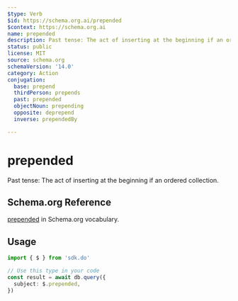 ```yaml
---
$type: Verb
$id: https://schema.org.ai/prepended
$context: https://schema.org.ai
name: prepended
description: Past tense: The act of inserting at the beginning if an ordered collection.
status: public
license: MIT
source: schema.org
schemaVersion: '14.0'
category: Action
conjugation:
  base: prepend
  thirdPerson: prepends
  past: prepended
  objectNoun: prepending
  opposite: deprepend
  inverse: prependedBy

---
```


# prepended

Past tense: The act of inserting at the beginning if an ordered collection.

## Schema.org Reference

[prepended](https://schema.org/PrependAction) in Schema.org vocabulary.

## Usage

```typescript
import { $ } from 'sdk.do'

// Use this type in your code
const result = await db.query({
  subject: $.prepended,
})
```
